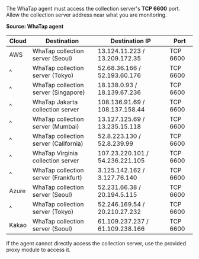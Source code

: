The WhaTap agent must access the collection server's **TCP 6600** port. Allow the collection server address near what you are monitoring.

**Source: WhaTap agent**

| Cloud | Destination                           | Destination IP                  | Port     |
| ----- | ------------------------------------- | ------------------------------- | -------- |
| AWS   | WhaTap collection server (Seoul)      | 13.124.11.223 / 13.209.172.35   | TCP 6600 |
| ^     | WhaTap collection server (Tokyo)      | 52.68.36.166 / 52.193.60.176    | TCP 6600 |
| ^     | WhaTap collection server (Singapore)  | 18.138.0.93 / 18.139.67.236     | TCP 6600 |
| ^     | WhaTap Jakarta collection server      | 108.136.91.69 / 108.137.158.44  | TCP 6600 |
| ^     | WhaTap collection server (Mumbai)     | 13.127.125.69 / 13.235.15.118   | TCP 6600 |
| ^     | WhaTap collection server (California) | 52.8.223.130 / 52.8.239.99      | TCP 6600 |
| ^     | WhaTap Virginia collection server     | 107.23.220.101 / 54.236.221.105 | TCP 6600 |
| ^     | WhaTap collection server (Frankfurt)  | 3.125.142.162 / 3.127.76.140    | TCP 6600 |
| Azure | WhaTap collection server (Seoul)      | 52.231.66.38 / 20.194.5.115     | TCP 6600 |
| ^     | WhaTap collection server (Tokyo)      | 52.246.169.54 / 20.210.27.232   | TCP 6600 |
| Kakao | WhaTap collection server (Seoul)      | 61.109.237.237 / 61.109.238.166 | TCP 6600 |

If the agent cannot directly access the collection server, use the provided proxy module to access it.

<ImgLang img='proxy.png' desc='Proxy' />
